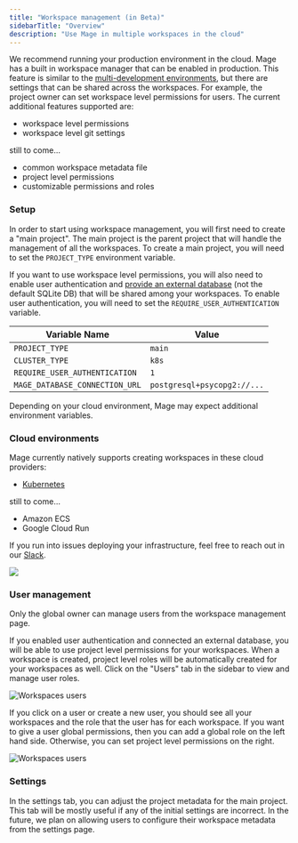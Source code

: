 ```yaml
---
title: "Workspace management (in Beta)"
sidebarTitle: "Overview"
description: "Use Mage in multiple workspaces in the cloud"
---
```


We recommend running your production environment in the cloud. Mage has a built in
workspace manager that can be enabled in production. This feature is similar to the
[multi-development environments](/developing-in-the-cloud/cloud-dev-environments/overview), but
there are settings that can be shared across the workspaces. For example, the project owner
can set workspace level permissions for users. The current additional features supported are:

* workspace level permissions
* workspace level git settings

still to come...

* common workspace metadata file
* project level permissions
* customizable permissions and roles

### Setup

In order to start using workspace management, you will first need to create a "main project". The
main project is the parent project that will handle the management of all the workspaces. To create
a main project, you will need to set the `PROJECT_TYPE` environment variable.

If you want to use workspace level permissions, you will also need to enable user authentication
and [provide an external database](/production/configuring-production-settings/overview#databases)
(not the default SQLite DB) that will be shared among your workspaces. To enable user authentication,
you will need to set the `REQUIRE_USER_AUTHENTICATION` variable.

| Variable Name | Value |
| --- | --- |
| `PROJECT_TYPE` | `main` |
| `CLUSTER_TYPE` | `k8s` |
| `REQUIRE_USER_AUTHENTICATION` | `1` |
| `MAGE_DATABASE_CONNECTION_URL` | `postgresql+psycopg2://...` |

Depending on your cloud environment, Mage may expect additional environment variables.

### Cloud environments

Mage currently natively supports creating workspaces in these cloud providers:

* [Kubernetes](/developing-in-the-cloud/workspaces/kubernetes)

still to come...

* Amazon ECS
* Google Cloud Run

If you run into issues deploying your infrastructure, feel free to reach out in our
[Slack](https://www.mage.ai/chat).

<img src="https://github.com/mage-ai/assets/blob/main/multi-dev-cloud-env.jpg?raw=true" />

### User management

<Note>
    Only the global owner can manage users from the workspace management page.
</Note>

If you enabled user authentication and connected an external database, you will be able to use
project level permissions for your workspaces. When a workspace is created, project level roles will
be automatically created for your workspaces as well. Click on the "Users" tab in the sidebar to view
and manage user roles.

<Frame>
    <img
        alt="Workspaces users"
        src="https://github.com/mage-ai/assets/blob/main/production/workspaces/workspaces-users.png?raw=true"
    />
</Frame>

If you click on a user or create a new user, you should see all your workspaces and the role that the
user has for each workspace. If you want to give a user global permissions, then you can add a global role
on the left hand side. Otherwise, you can set project level permissions on the right.

<Frame>
    <img
        alt="Workspaces users"
        src="https://github.com/mage-ai/assets/blob/main/production/workspaces/workspaces-user-management.png?raw=true"
    />
</Frame>

### Settings

In the settings tab, you can adjust the project metadata for the main project. This tab will be mostly useful
if any of the initial settings are incorrect. In the future, we plan on allowing users to configure their
workspace metadata from the settings page.


